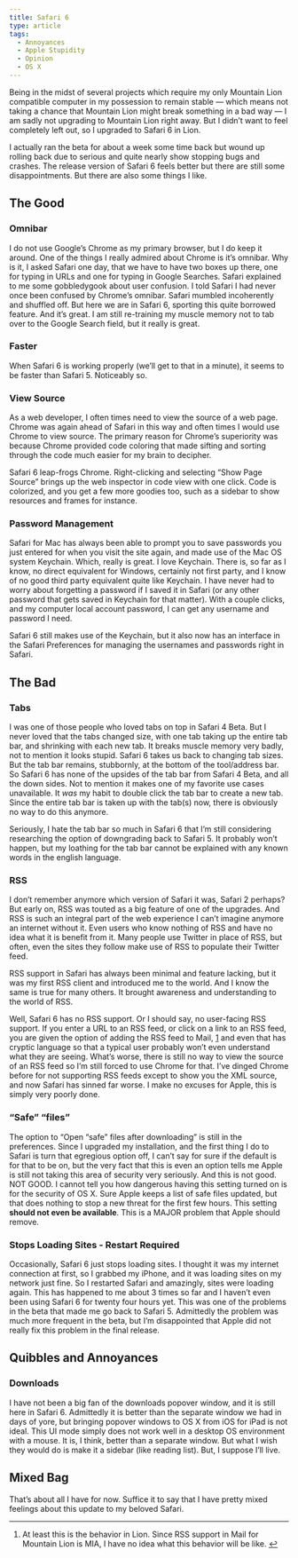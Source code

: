 ```yaml
---
title: Safari 6
type: article
tags:
  - Annoyances
  - Apple Stupidity
  - Opinion
  - OS X
---
```


Being in the midst of several projects which require my only Mountain Lion compatible computer in my possession to remain stable — which means not taking a chance that Mountain Lion might break something in a bad way — I am sadly not upgrading to Mountain Lion right away. But I didn’t want to feel completely left out, so I upgraded to Safari 6 in Lion.

I actually ran the beta for about a week some time back but wound up rolling back due to serious and quite nearly show stopping bugs and crashes. The release version of Safari 6 feels better but there are still some disappointments. But there are also some things I like.

The Good
--------

### Omnibar

I do not use Google’s Chrome as my primary browser, but I do keep it around. One of the things I really admired about Chrome is it’s omnibar. Why is it, I asked Safari one day, that we have to have two boxes up there, one for typing in URLs and one for typing in Google Searches. Safari explained to me some gobbledygook about user confusion. I told Safari I had never once been confused by Chrome’s omnibar. Safari mumbled incoherently and shuffled off. But here we are in Safari 6, sporting this quite borrowed feature. And it’s great. I am still re-training my muscle memory not to tab over to the Google Search field, but it really is great.

### Faster

When Safari 6 is working properly (we’ll get to that in a minute), it seems to be faster than Safari 5. Noticeably so.

### View Source

As a web developer, I often times need to view the source of a web page. Chrome was again ahead of Safari in this way and often times I would use Chrome to view source. The primary reason for Chrome’s superiority was because Chrome provided code coloring that made sifting and sorting through the code much easier for my brain to decipher.

Safari 6 leap-frogs Chrome. Right-clicking and selecting “Show Page Source” brings up the web inspector in code view with one click. Code is colorized, and you get a few more goodies too, such as a sidebar to show resources and frames for instance.

### Password Management

Safari for Mac has always been able to prompt you to save passwords you just entered for when you visit the site again, and made use of the Mac OS system Keychain. Which, really is great. I love Keychain. There is, so far as I know, no direct equivalent for Windows, certainly not first party, and I know of no good third party equivalent quite like Keychain. I have never had to worry about forgetting a password if I saved it in Safari (or any other password that gets saved in Keychain for that matter). With a couple clicks, and my computer local account password, I can get any username and password I need.

Safari 6 still makes use of the Keychain, but it also now has an interface in the Safari Preferences for managing the usernames and passwords right in Safari.

The Bad
-------

### Tabs

I was one of those people who loved tabs on top in Safari 4 Beta. But I never loved that the tabs changed size, with one tab taking up the entire tab bar, and shrinking with each new tab. It breaks muscle memory very badly, not to mention it looks stupid. Safari 6 takes us back to changing tab sizes. But the tab bar remains, stubbornly, at the bottom of the tool/address bar. So Safari 6 has none of the upsides of the tab bar from Safari 4 Beta, and all the down sides. Not to mention it makes one of my favorite use cases unavailable. It _was_ my habit to double click the tab bar to create a new tab. Since the entire tab bar is taken up with the tab(s) now, there is obviously no way to do this anymore.

Seriously, I hate the tab bar so much in Safari 6 that I’m still considering researching the option of downgrading back to Safari 5. It probably won’t happen, but my loathing for the tab bar cannot be explained with any known words in the english language.

### RSS

I don’t remember anymore which version of Safari it was, Safari 2 perhaps? But early on, RSS was touted as a big feature of one of the upgrades. And RSS is such an integral part of the web experience I can’t imagine anymore an internet without it. Even users who know nothing of RSS and have no idea what it is benefit from it. Many people use Twitter in place of RSS, but often, even the sites they follow make use of RSS to populate their Twitter feed.

RSS support in Safari has always been minimal and feature lacking, but it was my first RSS client and introduced me to the world. And I know the same is true for many others. It brought awareness and understanding to the world of RSS.

Well, Safari 6 has no RSS support. Or I should say, no user-facing RSS support. If you enter a URL to an RSS feed, or click on a link to an RSS feed, you are given the option of adding the RSS feed to Mail, [1](#fn:rssmntlion) and even that has cryptic language so that a typical user probably won’t even understand what they are seeing. What’s worse, there is still no way to view the source of an RSS feed so I’m still forced to use Chrome for that. I’ve dinged Chrome before for not supporting RSS feeds except to show you the XML source, and now Safari has sinned far worse. I make no excuses for Apple, this is simply very poorly done.

### “Safe” “files”

The option to “Open “safe” files after downloading” is still in the preferences. Since I upgraded my installation, and the first thing I do to Safari is turn that egregious option off, I can’t say for sure if the default is for that to be on, but the very fact that this is even an option tells me Apple is still not taking this area of security very seriously. And this is not good. NOT GOOD. I cannot tell you how dangerous having this setting turned on is for the security of OS X. Sure Apple keeps a list of safe files updated, but that does nothing to stop a new threat for the first few hours. This setting **should not even be available**. This is a MAJOR problem that Apple should remove.

### Stops Loading Sites - Restart Required

Occasionally, Safari 6 just stops loading sites. I thought it was my internet connection at first, so I grabbed my iPhone, and it was loading sites on my network just fine. So I restarted Safari and amazingly, sites were loading again. This has happened to me about 3 times so far and I haven’t even been using Safari 6 for twenty four hours yet. This was one of the problems in the beta that made me go back to Safari 5. Admittedly the problem was much more frequent in the beta, but I’m disappointed that Apple did not really fix this problem in the final release.

Quibbles and Annoyances
-----------------------

### Downloads

I have not been a big fan of the downloads popover window, and it is still here in Safari 6. Admittedly it is better than the separate window we had in days of yore, but bringing popover windows to OS X from iOS for iPad is not ideal. This UI mode simply does not work well in a desktop OS environment with a mouse. It is, I think, better than a separate window. But what I wish they would do is make it a sidebar (like reading list). But, I suppose I’ll live.

Mixed Bag
---------

That’s about all I have for now. Suffice it to say that I have pretty mixed feelings about this update to my beloved Safari.

* * *

1.  At least this is the behavior in Lion. Since RSS support in Mail for Mountain Lion is MIA, I have no idea what this behavior will be like. [↩](#fnref:rssmntlion)
